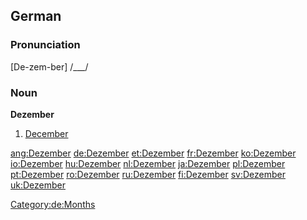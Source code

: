 ==German==

===Pronunciation===
[De-zem-ber] /___/

===Noun===
'''Dezember'''
# [[December]]

[[Category:de:Months]]

[[ang:Dezember]]
[[de:Dezember]]
[[et:Dezember]]
[[fr:Dezember]]
[[ko:Dezember]]
[[io:Dezember]]
[[hu:Dezember]]
[[nl:Dezember]]
[[ja:Dezember]]
[[pl:Dezember]]
[[pt:Dezember]]
[[ro:Dezember]]
[[ru:Dezember]]
[[fi:Dezember]]
[[sv:Dezember]]
[[uk:Dezember]]